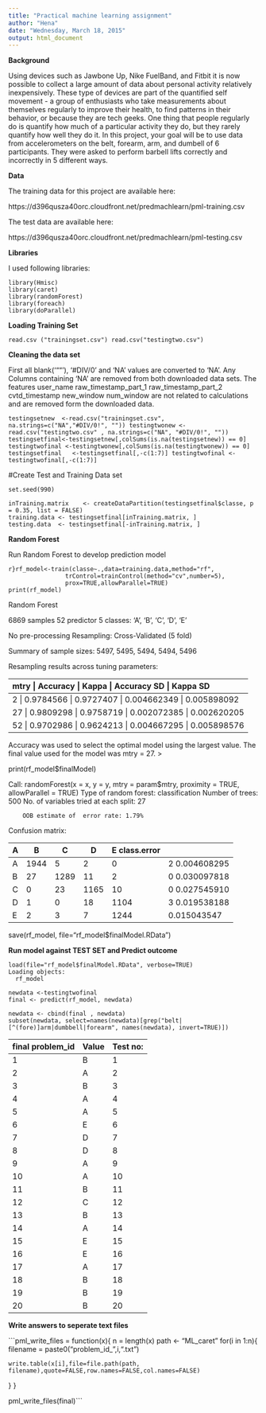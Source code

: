 ```yaml
---
title: "Practical machine learning assignment"
author: "Hena"
date: "Wednesday, March 18, 2015"
output: html_document
---
```


**Background**

Using devices such as Jawbone Up, Nike FuelBand, and Fitbit it is now possible to collect a large amount of data about personal activity relatively inexpensively. These type of devices are part of the quantified self movement - a group of enthusiasts who take measurements about themselves regularly to improve their health, to find patterns in their behavior, or because they are tech geeks. One thing that people regularly do is quantify how much of a particular activity they do, but they rarely quantify how well they do it. In this project, your goal will be to use data from accelerometers on the belt, forearm, arm, and dumbell of 6 participants. They were asked to perform barbell lifts correctly and incorrectly in 5 different ways. 

**Data**


The training data for this project are available here: 

https://d396qusza40orc.cloudfront.net/predmachlearn/pml-training.csv

The test data are available here: 

https://d396qusza40orc.cloudfront.net/predmachlearn/pml-testing.csv

**Libraries**

I used following libraries:


```
library(Hmisc)
library(caret)
library(randomForest)
library(foreach)
library(doParallel)
```

**Loading Training Set**

```read.csv ("trainingset.csv")
read.csv("testingtwo.csv")```

**Cleaning the data set**

First all blank('""'), '#DIV/0' and 'NA' values are converted to 'NA'. Any Columns containing 'NA' are removed from both downloaded data sets. The features user_name raw_timestamp_part_1 raw_timestamp_part_2 cvtd_timestamp new_window num_window are not related to calculations and are removed form the downloaded data.

```testingsetnew  <-read.csv("trainingset.csv", na.strings=c("NA","#DIV/0!", ""))
testingtwonew <-read.csv("testingtwo.csv" , na.strings=c("NA", "#DIV/0!", ""))
testingsetfinal<-testingsetnew[,colSums(is.na(testingsetnew)) == 0]
testingtwofinal <-testingtwonew[,colSums(is.na(testingtwonew)) == 0]
testingsetfinal   <-testingsetfinal[,-c(1:7)]
testingtwofinal <-testingtwofinal[,-c(1:7)]```

#Create Test and Training Data set

```
set.seed(990)

inTraining.matrix    <- createDataPartition(testingsetfinal$classe, p = 0.35, list = FALSE)
training.data <- testingsetfinal[inTraining.matrix, ]
testing.data  <- testingsetfinal[-inTraining.matrix, ]
```



**Random Forest**

Run Random Forest to develop prediction model

```
r}rf_model<-train(classe~.,data=training.data,method="rf",
                trControl=trainControl(method="cv",number=5),
                prox=TRUE,allowParallel=TRUE)
print(rf_model)
```



Random Forest 

6869 samples
  52 predictor
   5 classes: 'A', 'B', 'C', 'D', 'E' 

No pre-processing
Resampling: Cross-Validated (5 fold) 

Summary of sample sizes: 5497, 5495, 5494, 5494, 5496 

Resampling results across tuning parameters:

  mtry | Accuracy  | Kappa     | Accuracy SD | Kappa SD 
  --------------------------------------------------------
   2   | 0.9784566 | 0.9727407 | 0.004662349 | 0.005898092
  27   | 0.9809298 | 0.9758719 | 0.002072385 | 0.002620205
  52   | 0.9702986 | 0.9624213 | 0.004667295 | 0.005898576

Accuracy was used to select the optimal model using  the largest value.
The final value used for the model was mtry = 27. 
> 

print(rf_model$finalModel)

Call:
 randomForest(x = x, y = y, mtry = param$mtry, proximity = TRUE,      allowParallel = TRUE) 
               Type of random forest: classification
                     Number of trees: 500
No. of variables tried at each split: 27

        OOB estimate of  error rate: 1.79%
Confusion matrix:

  |  A  |   B  |  C  |  D   | E class.error
--|-----|------|-----|------|--------
A |1944 |   5  |  2  |  0   | 2 0.004608295
B |  27 |1289  | 11  |  2   | 0 0.030097818
C |   0 |  23  |1165 | 10   | 0 0.027545910
D |   1 |   0  | 18  |1104  | 3 0.019538188
E |   2 |   3  |   7 | 1244 | 0.015043547


save(rf_model, file="rf_model$finalModel.RData")

**Run model against TEST SET and Predict outcome**

```
load(file="rf_model$finalModel.RData", verbose=TRUE)
Loading objects:
  rf_model

newdata <-testingtwofinal
final <- predict(rf_model, newdata)

newdata <- cbind(final , newdata)
subset(newdata, select=names(newdata)[grep("belt|[^(fore)]arm|dumbbell|forearm", names(newdata), invert=TRUE)])
```



final problem_id| Value| Test no:
-----|----------|-----------
1    |  B       |   1
2    |  A       |   2
3    |  B       |   3
4    |  A       |   4
5    |  A       |   5
6    |  E       |   6
7    |  D       |   7
8    |  D       |   8
9    |  A       |   9
10   |  A       |  10
11   |  B       |  11
12   |  C       |  12
13   |  B       |  13
14   |  A       |  14
15   |  E       |  15
16   |  E       |  16
17   |  A       |  17
18   |  B       |  18
19   |  B       |  19
20   |  B       |  20


**Write answers to seperate text files**

```pml_write_files = function(x){
  n = length(x)
  path <- "ML_caret"
  for(i in 1:n){
    filename = paste0("problem_id_",i,".txt")
    
    
    write.table(x[i],file=file.path(path, filename),quote=FALSE,row.names=FALSE,col.names=FALSE)
  }
}


pml_write_files(final)```

